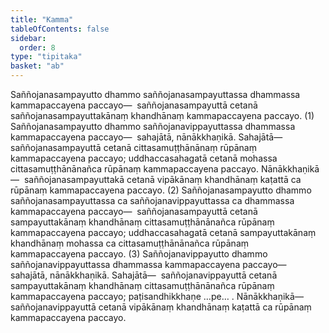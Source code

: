 ```yaml
---
title: "Kamma"
tableOfContents: false
sidebar:
  order: 8
type: "tipitaka"
basket: "ab"
---
```



<DynamicBreadcrumb />

<Division number="83">

<Paragraph number="1523">
Saññojanasampayutto dhammo saññojanasampayuttassa dhammassa kammapaccayena paccayo—  saññojanasampayuttā cetanā saññojanasampayuttakānaṃ khandhānaṃ kammapaccayena paccayo. (1)
</Paragraph>

<Paragraph number="1524">
Saññojanasampayutto dhammo saññojanavippayuttassa dhammassa kammapaccayena paccayo—  sahajātā, nānākkhaṇikā. <Emphasis>Sahajātā</Emphasis>—  saññojanasampayuttā cetanā cittasamuṭṭhānānaṃ rūpānaṃ kammapaccayena paccayo; uddhaccasahagatā cetanā mohassa cittasamuṭṭhānānañca rūpānaṃ kammapaccayena paccayo. <Emphasis>Nānākkhaṇikā</Emphasis>—  saññojanasampayuttakā cetanā vipākānaṃ khandhānaṃ kaṭattā ca rūpānaṃ kammapaccayena paccayo. (2)
</Paragraph>

<Paragraph number="1525">
Saññojanasampayutto dhammo saññojanasampayuttassa ca saññojanavippayuttassa ca dhammassa kammapaccayena paccayo—  saññojanasampayuttā cetanā sampayuttakānaṃ khandhānaṃ cittasamuṭṭhānānañca rūpānaṃ kammapaccayena paccayo; uddhaccasahagatā cetanā sampayuttakānaṃ khandhānaṃ mohassa ca cittasamuṭṭhānānañca rūpānaṃ kammapaccayena paccayo. (3)
</Paragraph>

<Paragraph number="1526">
Saññojanavippayutto dhammo saññojanavippayuttassa dhammassa kammapaccayena paccayo—  sahajātā, nānākkhaṇikā. <Emphasis>Sahajātā</Emphasis>—  saññojanavippayuttā cetanā sampayuttakānaṃ khandhānaṃ cittasamuṭṭhānānañca rūpānaṃ kammapaccayena paccayo; paṭisandhikkhaṇe …pe… . <Emphasis>Nānākkhaṇikā</Emphasis>—  saññojanavippayuttā cetanā vipākānaṃ khandhānaṃ kaṭattā ca rūpānaṃ kammapaccayena paccayo.
</Paragraph>
</Division>